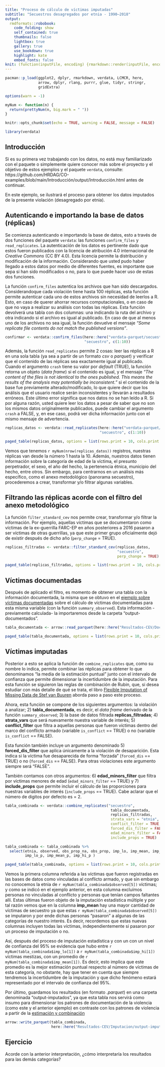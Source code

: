 ```yaml
---
title: "Proceso de cálculo de víctimas imputadas"
subtitle: "Secuestros desagregados por etnia - 1990–2018"
output:
  rmdformats::robobook:
    code_folding: show
    self_contained: true
    thumbnails: false
    lightbox: true
    gallery: true
    use_bookdown: true
    highlight: kate
    embed_fonts: false
knit: (function(inputFile, encoding) {rmarkdown::render(inputFile, encoding = encoding, output_dir = "../output") })
---
```


```r

pacman::p_load(ggplot2, dplyr, rmarkdown, verdata, LCMCR, here,
               arrow, dplyr, rlang, purrr, glue, tidyr, stringr, 
               gridExtra)

options(warn = -1)
```

```r

myNum <- function(n) {
  return(prettyNum(n, big.mark = " "))
}

knitr::opts_chunk$set(echo = TRUE, warning = FALSE, message = FALSE)

```

```r

library(verdata)

```

## Introducción {-}

Si es su primera vez trabajando con los datos, no está muy familiarizado con el 
paquete o simplemente quiere conocer más sobre el proyecto y el objetivo de 
estos ejemplos y el paquete `verdata`, consulte:
https://github.com/HRDAG/CO-examples/blob/main/Introducción/output/Introducción.html 
antes de continuar. 

En este ejemplo, se ilustrará el proceso para obtener los datos imputados de 
la presente violación (desagregado por etnia).

## Autenticando e importando la base de datos (réplicas) {-}

Se comienza autenticando e importando la base de datos, esto a 
través de dos funciones del paquete `verdata`: las funciones `confirm_files` y 
`read_replicates`. La autenticación de los datos es pertinente dado que estos 
fueron publicados con la licencia de atribución 4.0 internacional de *Creative* 
*Commons* (CC BY 4.0). Esta licencia permite la distribución y modificación de la 
información. Considerando que usted pudo haber llegado a estos datos por medio 
de diferentes fuentes, es importante que sepa si han sido modificados o no, para 
lo que puede hacer uso de estas dos funciones. 

La función `confirm_files` autentica los archivos que han sido descargados. 
Considerandoque cada violación tiene hasta 100 réplicas, esta función permite 
autenticar cada uno de estos archivos sin necesidad de leerlos a R. Esto, en 
caso de querer ahorrar recursos computacionales, o en caso de que no vaya a 
realizar su análisis con todas las réplicas. Esta función devolverá una tabla 
con dos columnas: una indicando la ruta del archivo y otra indicando si el archivo 
es igual al publicado. En caso de que al menos uno de los archivos no sea igual, 
la función devuelve el mensaje _"Some replicate file contents do not match the published versions"_. 

```r

confirmar <- verdata::confirm_files(here::here("verdata-parquet/secuestro"),
                                    "secuestro", c(1:10))

```

Además, la función `read_replicates` permite 2 cosas: leer las réplicas a R en
una sola tabla (ya sea a partir de un formato *csv* o *parquet*) y verificar 
que el contenido de las réplicas sea exactamente igual al publicado.
Cuando el argumento `crash` tiene su valor por *default* (TRUE), la función 
retorna un objeto (*data frame*) si el contenido es igual, y el mensaje
_"The content of the files is not identical to the ones published. This means the results of the analysis may potentially be inconsistent."_ si el contenido de la base fue 
previamente alterado/modificado, lo que quiere decir que los análisis que el 
usuario realice serán inconsistentes y llevarán a resultados erróneos. 
Este último error significa que nos datos no se han leído a R. Si por alguna 
razón, usted quiere leer los datos a pesar de saber que no son los mismos datos 
originalmente publicados, puede cambiar el argumento `crash` a FALSE, y, 
en ese caso, podrá ver dicha información junto con el mismo mensaje de advertencia. 

```r

replicas_datos <- verdata::read_replicates(here::here("verdata-parquet/secuestro"),
                                           "secuestro", c(1:10))

paged_table(replicas_datos, options = list(rows.print = 10, cols.print = 5))

```

Vemos que tenemos `r myNum(nrow(replicas_datos))` registros, nuestras réplicas 
van desde la número 1 hasta la 10. Además, nuestros datos tienen información 
sobre la categoría de edad de la víctima, el presunto perpetrador, el sexo, 
el año del hecho, la pertenencia étnica, municipio del hecho, entre otros. 
Sin embargo, para centrarnos en un análisis más específico, como el anexo metodológico
(panorama secuestro), procederemos a crear, transformar y/o filtrar algunas variables. 

## Filtrando las réplicas acorde con el filtro del anexo metodológico {-}

La función `filter_standard_cev` nos permite crear, transformar y/o filtrar la
información. Por ejemplo, aquellas víctimas que se documentaron como víctimas 
de la ex-guerrilla FARC-EP en años posteriores a 2016 pasaron a ser víctimas de 
otras guerrillas, ya que este primer grupo oficialmente dejó de existir después 
de dicho año (`perp_change` = TRUE).

```r

replicas_filtradas <- verdata::filter_standard_cev(replicas_datos,
                                                   "secuestro", 
                                                   perp_change = TRUE)

paged_table(replicas_filtradas, options = list(rows.print = 10, cols.print = 5))

```

## Víctimas documentadas {-}

Después de aplicado el filtro, es momento de obtener una tabla con la información
documentada, la misma que se obtuvo en el [ejemplo sobre víctimas documentadas](https://github.com/HRDAG/CO-examples/blob/main/Resultados-CEV/Documentados/output/secuestro-etnia-documentado.html) sobre el cálculo de víctimas documentadas para 
esta misma variable (con la función `summary_observed`). Esta información 
-previamente calculada- la importaremos desde la carpeta "output-documentados". 

```r

tabla_documentada <- arrow::read_parquet(here::here("Resultados-CEV/Documentados/output-documentados/secuestro-etnia-documentado.parquet"))

paged_table(tabla_documentada, options = list(rows.print = 10, cols.print = 5))

```

## Víctimas imputadas {-}

Posterior a esto se aplica la función de `combine_replicates` que,
como su nombre lo indica, permite combinar las réplicas para obtener lo que 
denominamos "la media de la estimación puntual" junto con el intervalo de 
confianza que permite dimensionar la incertidumbre de la imputación. Para esta 
función se siguieron las reglas de combinación de Rubin, que, si desea estudiar con 
más detalle de qué se trata, el libro [Flexible Imputation of Missing Data de Stef van Buuren](https://stefvanbuuren.name/fimd/) aborda paso a paso este proceso. 

Ahora, esta función se compone de los siguientes argumentos: la violación a 
analizar; 2) **tabla_documentada**, es decir, el *data frame* 
derivado de la función `summary_observed`; 3) la base de datos 
filtrada **replicas_filtradas**; 4) **strata_vars** que será nuevamente nuestra 
variable de interés; 5) **conflict_filter** que filtra a aquellas personas
que fueron víctimas dentro del marco del conflicto armado (variable `is_conflict` 
== TRUE) o no (variable `is_conflict` == FALSE). 

Esta función también incluye un argumento denominado 5) **forced_dis_filter** que 
aplica únicamente a la violación de desaparición. Esta indica si la víctima
fue desaparecida de forma "forzada" (`forced_dis` == TRUE) o no (`forced_dis` == FALSE). 
Para otras violaciones este argumento siempre será "FALSE". 

También contamos con otros argumentos: 6) **edad_minors_filter** que filtra por 
víctimas menores de edad (`edad_minors_filter` == TRUE) y 7) **include_props** 
que permite incluir el cálculo de las proporciones para nuestras variables de 
interés (`include_props` == TRUE). Cabe aclarar que el número de digitos por
defecto es = 2.

```r

tabla_combinada <- verdata::combine_replicates("secuestro",
                                                tabla_documentada,
                                                replicas_filtradas, 
                                                strata_vars = "etnia",
                                                conflict_filter = TRUE,
                                                forced_dis_filter = FALSE,
                                                edad_minors_filter = FALSE,
                                                include_props = TRUE)

tabla_combinada <- tabla_combinada %>% 
  select(etnia, observed, obs_prop_na, obs_prop, imp_lo, imp_mean, imp_hi,
         imp_lo_p, imp_mean_p, imp_hi_p )

paged_table(tabla_combinada, options = list(rows.print = 10, cols.print = 5))

```
Vemos la primera columna referida a las víctimas que fueron registradas en las 
bases de datos como vinculadas al conflicto armado, y que sin embargo no 
conocemos la etnia de `r myNum(tabla_combinada$observed[5])` víctimas; y como 
se indicó en el ejemplo anterior, en esta columna excluímos personas no vinculadas
al conflicto y personas que tenían campos faltantes allí. Estas últimas fueron 
objeto de la imputación estadística múltiple y por tal razón vemos que en 
la columna **imp_mean** hay una mayor cantidad de víctimas de secuestro ya que estas
`r myNum(tabla_combinada$observed[5])` se imputaron y por ende dichas personas 
"pasaron" a algunas de las categorías de nuestro interés. Es decir, recordemos 
que estas nuevas columnas incluyen todas las víctimas, independientemente si 
pasaron por un proceso de imputación o no.

Así, después del proceso de imputación estadística y con un con un nivel de 
confianza del 95% se evidencia que hubo entre `r myNum(tabla_combinada$imp_lo[1])` a
`r myNum(tabla_combinada$imp_hi[1])` víctimas mestizas, con un promedio de 
`r myNum(tabla_combinada$imp_mean[1])`. Es decir, esto implica que este 
promedio es la mejor estimación puntual respecto al número de víctimas de 
esta categoría, no obstante, hay que tener en cuenta que siempre tendremos la 
incertidumbre de la imputación y que dicho fenómeno estará representado por el
intervalo de confianza del 95%.

Por último, guardamos los resultados (en formato *.parquet*) en una carpeta 
denominada "output-imputados", ya que esta tabla nos servirá como insumo para 
dimensionar los patrones de documentación de la violencia (como este y el anterior
ejemplo) en contraste con los patrones de violencia a partir de la [estimación y combinación](https://github.com/HRDAG/CO-examples/blob/main/Resultados-CEV/Estimacion/output/secuestro-etnia-estimacion.html)

```r

arrow::write_parquet(tabla_combinada,
                     here::here("Resultados-CEV/Imputacion/output-imputados/secuestro-etnia-imputados.parquet"))
```

## Ejercicio {-}

Acorde con la anterior interpretación, ¿cómo interpretaría los resultados 
para las demás categorías?
